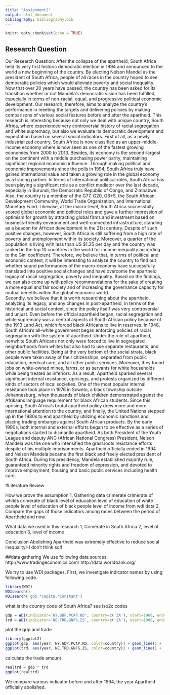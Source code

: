 ```yaml
---
title: "Assignment2"
output: html_document
bibliography: bibliography.bib
---
```


```r
knitr::opts_chunk$set(echo = TRUE)
```
## Research Question 
Our Research Question:
  After the collapse of the apartheid, South Africa held its very first historic democratic election in 1994 and announced to the world a new beginning of the country. By electing Nelson Mandel as the president of South Africa, people of all races in the country hoped to see democratic policies which would alleviate poverty and social inequality. Now that over 20 years have passed, the country has been asked for its transition whether or not Mandela's democratic vision has been fulfilled, especially in terms of non-racial, equal, and progressive political economic development. Our research, therefore, aims to analyze the country's performance in meeting the targets and delivering policies by making comparisons of various social features before and after the apartheid. 
This research is interesting because not only we deal with unique country, South Africa, where experienced very controversial history of racial segregation and white supremacy, but also we evaluate its democratic development and expectation based on several social indicators.
  First of all, as a newly industrialized country, South Africa is now classified as an upper-middle-income economy where is now seen as one of the fastest growing economies from 2000 to 2013. Besides, its economy is the second-largest on the continent with a middle purchasing power parity, maintaining significant regional economic influence. Through making political and economic improvements since the polls in 1994, South Africa truly have gained international value and taken a growing role in the global economy as a trading partner. In terms of international political roles, South Africa has been playing a significant role as a conflict mediator over the last decade, especially in Burundi, the Democratic Republic of Congo, and Zimbabwe. Also, the country is a member of the G77, G20, G8+5, the South African Development Community, World Trade Organization, and International Monetary Fund. Likewise, at the macro-level, South Africa successfully scored global economic and political roles and gave a further impression of optimism for growth by attracting global firms and investment based on business-friendly environment and well-connected infrastructure, standing as a beacon for African development in the 21st century. Despite of such positive changes, however, South Africa is still suffering from a high rate of poverty and unemployment within its society. Moreover, a quarter of the population is living with less than US $1.25 per day and the country was ranked in the top 10 countries in the world for income inequality according to the Gini coefficient. Therefore, we believe that, in terms of political and economic context, it will be interesting to analyze the country to find out whether sound performances of the macro-economy have successfully translated into positive social changes and have overcome the apartheid legacy of racial segregation, poverty and inequality. Based on the findings, we can also come up with policy recommendations for the sake of creating a more equal and fair society and of increasing the governance capacity for mutual benefits within the global economic world.   
  Secondly, we believe that it is worth researching about the apartheid, analyzing its legacy, and any changes in post-apartheid, in terms of the historical and social context, since the policy itself was very controversial and unjust. Even before the official apartheid began, racial segregation and white supremacy was a central aspects of South African policy because of the 1913 Land Act, which forced black Africans to live in reserves. In 1948, South Africa's all-white government began enforcing policies of racial segregation with the system of apartheid. Under the rule of apartheid, nonwhite South Africans not only were forced to live in segregated neighborhoods from whites but also had to use separate restaurants, and other public facilities. Being at the very bottom of the social strata, black people were taken away of their citizenships, separated from public education, medical care, and all other public services. Moreover, they found jobs on white-owned mines, farms, or as servants for white households while being treated as inferiors. As a result, Apartheid sparked several significant internal resistance, uprisings, and protests organized by different kinds of sectors of local societies. One of the most popular internal resistance took place in 1976 in Soweto, a black township outside Johannesburg, when thousands of black children demonstrated against the Afrikaans language requirement for black African students. Since this uprising, South Africa's brutal apartheid policy drew more and more international attention to the country, and finally, the United Nations stepped up in the 1980s to end apartheid by utilizing economic sanctions and placing trading embargos against South African products. By the early 1990s, both internal and external efforts began to be effective as a series of negotiations started to dismantle apartheid. As both President of the Youth League and deputy ANC (African National Congress) President, Nelson Mandela was the one who intensified the grassroots resistance efforts despite of his multiple imprisonments. Apartheid officially ended in 1994 and Nelson Mandela became the first black and freely elected president of South Africa. During his presidency, Mandela established majority rule, guaranteed minority rights and freedom of expression, and devoted to improve employment, housing and basic public services including health care. 


#Literature Review 


How we prove the assumption
1, Gathering data
  crimerate
    crimerate of whites
    crimerate of black
  level of education
    level of education of white people
    level of education of black people
  level of income
    from wdi data
2, Compare the gaps of those indicators among races between the period of Apartheid and now.

What data we used in this research
1, Crimerate in South Africa
2, level of education
3, level of income

Conclusion
Abolishing Apartheid was extremely effective to reduce social inequality!-I don't think so!!

##data gathering
We use following data sources
  http://www.tradingeconomics.com/
  http://data.worldbank.org/
  
We try to use WDI packages. First, we investigate indicator names by using following code.
```r
library(WDI)
WDIsearch()
WDIsearch('gdp.*capita.*constant')
```



what is the country code of South Africa? see iso2c codes
```r
gdp = WDI(indicator='NY.GDP.PCAP.KD', country=c('ZA'), start=1960, end=2012)
trd = WDI(indicator='NE.TRD.GNFS.ZS', country=c('ZA'), start=1960, end=2012)

```

plot the gdp and trade
```r
library(ggplot2)
ggplot(gdp, aes(year, NY.GDP.PCAP.KD, color=country)) + geom_line() +  xlab('Year') + ylab('GDP per capita')
ggplot(trd, aes(year, NE.TRD.GNFS.ZS, color=country)) + geom_line() +  xlab('Year') + ylab('Trade (% of gdp)')
```

calculate the trade amount
```r
realtrd = gdp * trd
ggplot(realtrd)

```


We compare various indicator before and after 1994, the year Apartheid officially abolished.

